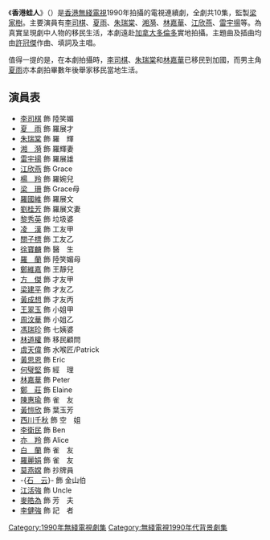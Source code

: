 {{無綫劇集 
| 中文劇名=香港蛙人
| 英文劇名={{lang|en|Priceless Adventure}}
| 圖像=
| 拍攝日期=1990年
| 製作年份=1990年
| 翡翠台首播日期=1990年9月17日
| 翡翠台首播時間=
| 監製=[[梁家樹|梁家樹]]
| 編導=[[趙崇基|趙崇基]]、[[衛翰韜|衛翰韜]]
| 製作統籌=[[羅麗兒|羅麗兒]]
| 助理編導=[[陳漢堯|陳漢堯]]、[[陳志江|陳志江]]
| 編審=[[邱梅圓|邱梅圓]]
| 編劇=[[邱梅圓|邱梅圓]]
| 集數=10
| 劇種=
| 外景={{BHKG}}<br>{{CAN}}[[多倫多|多倫多]]
| 主演=[[李司棋|李司棋]]、[[夏雨_(香港)|夏　雨]]、[[朱瑞棠|朱瑞棠]]、<br>[[湘漪|湘　漪]]、[[林嘉華|林嘉華]]、[[江欣燕|江欣燕]]、<br>[[雷宇揚|雷宇揚]]
| 主題曲=同舟共濟
| 作曲=[[許冠傑|許冠傑]]
| 填詞=[[許冠傑|許冠傑]]
| 主唱=[[許冠傑|許冠傑]]
| 插曲=話知你九七
| 作曲3=[[許冠傑|許冠傑]]
| 填詞3=[[許冠傑|許冠傑]]
| 主唱3=[[許冠傑|許冠傑]]
}}
《'''香港蛙人'''》（{{lang|en|Priceless Adventure}}）是[[香港無綫電視|香港無綫電視]]1990年拍攝的電視連續劇，全劇共10集，監製[[梁家樹|梁家樹]]。主要演員有[[李司棋|李司棋]]、[[夏雨_(香港)|夏雨]]、[[朱瑞棠|朱瑞棠]]、[[湘漪|湘漪]]、[[林嘉華|林嘉華]]、[[江欣燕|江欣燕]]、[[雷宇揚|雷宇揚]]等。為真實呈現劇中人物的移民生活，本劇遠赴[[加拿大|加拿大]][[多倫多|多倫多]]實地拍攝。主題曲及插曲均由[[許冠傑|許冠傑]]作曲、填詞及主唱。

值得一提的是，在本劇拍攝時，[[李司棋|李司棋]]、[[朱瑞棠|朱瑞棠]]和[[林嘉華|林嘉華]]已移民到加國，而男主角[[夏雨_(香港)|夏雨]]亦本劇拍畢數年後舉家移民當地生活。

==演員表==
*[[李司棋|李司棋]] 飾 陸笑媚
*[[夏雨_(香港)|夏　雨]] 飾 羅展才
*[[朱瑞棠|朱瑞棠]] 飾 羅　輝 
*[[湘漪|湘　漪]] 飾 羅輝妻
*[[雷宇揚|雷宇揚]] 飾 羅展雄
*[[江欣燕|江欣燕]] 飾 Grace
*[[楊羚|楊　羚]] 飾 羅婉兒
*[[梁珊|梁　珊]] 飾 Grace母
*[[羅國維|羅國維]] 飾 羅展文
*[[劉桂芳|劉桂芳]] 飾 羅展文妻
*[[黎秀英|黎秀英]] 飾 垃圾婆
*[[凌漢|凌　漢]] 飾 工友甲
*[[關子標|關子標]] 飾 工友乙
*[[徐寶麟|徐寶麟]] 飾  醫　生
*[[羅蘭_(香港)|羅　蘭]] 飾 陸笑媚母
*[[鄭維嘉|鄭維嘉]] 飾 王靜兒
*[[方傑_(演員)|方　傑]] 飾 才友甲
*[[梁建平|梁建平]] 飾 才友乙
*[[黃成想|黃成想]] 飾 才友丙
*[[王翠玉|王翠玉]] 飾 小姐甲
*[[周汶華|周汶華]] 飾 小姐乙
*[[馮瑞珍|馮瑞珍]] 飾 七姨婆
*[[林道權|林道權]] 飾 移民顧問
*[[虞天偉|虞天偉]] 飾 水喉匠/Patrick
*[[黃思恩|黃思恩]] 飾 Eric
*[[何璧堅|何璧堅]] 飾 經　理
*[[林嘉華|林嘉華]] 飾 Peter
*[[鄭莊|鄭　莊]] 飾 Elaine
*[[陳惠瑜|陳惠瑜]] 飾 雀　友
*[[黃愷欣|黃愷欣]] 飾 葉玉芳
*[[西川千秋|西川千秋]] 飾 空　姐
*[[李衛民|李衛民]] 飾 Ben
*[[亦羚|亦　羚]] 飾 Alice
*[[白蘭|白　蘭]] 飾 雀　友
*[[羅麗娟|羅麗娟]] 飾 雀　友
*[[莫燕嫦|莫燕嫦]] 飾 抄牌員
*-{[[石云|石　云]]}- 飾 金山伯
*[[江活強|江活強]] 飾 Uncle
*[[麥皓為|麥皓為]] 飾 芳　夫
*[[李健強|李健強]] 飾 記　者

{{HK-tv-stub}}

[[Category:1990年無綫電視劇集|Category:1990年無綫電視劇集]]
[[Category:無綫電視1990年代背景劇集|Category:無綫電視1990年代背景劇集]]